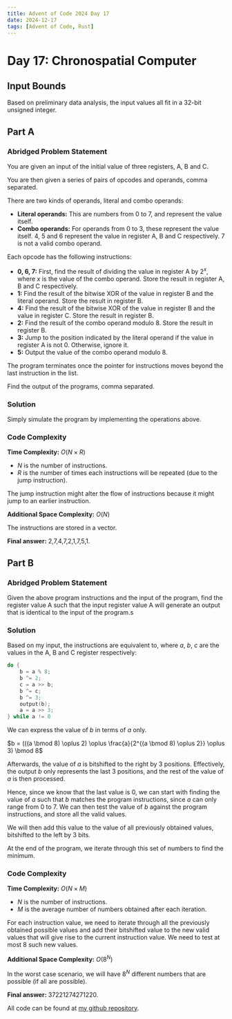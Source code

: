 ---
title: Advent of Code 2024 Day 17
date: 2024-12-17
tags: [Advent of Code, Rust]
---

<script src="https://cdnjs.cloudflare.com/ajax/libs/highlight.js/11.11.1/highlight.min.js"></script>
<script src="blog-post-scripts.js"></script>
<script type="text/javascript">hljs.highlightAll();</script>

# Day 17: Chronospatial Computer

## Input Bounds

Based on preliminary data analysis, the input values all fit in a 32-bit unsigned integer.

## Part A

### Abridged Problem Statement

You are given an input of the initial value of three registers, A, B and C.

You are then given a series of pairs of opcodes and operands, comma separated.

There are two kinds of operands, literal and combo operands:

* **Literal operands:** This are numbers from 0 to 7, and represent the value itself.
* **Combo operands:** For operands from 0 to 3, these represent the value itself. 4, 5 and 6 represent the value in register A, B and C respectively. 7 is not a valid combo operand.

Each opcode has the following instructions:

* **0, 6, 7:** First, find the result of dividing the value in register A by $2^x$, where $x$ is the value of the combo operand. Store the result in register A, B and C respectively.
* **1:** Find the result of the bitwise XOR of the value in register B and the literal operand. Store the result in register B.
* **4:** Find the result of the bitwise XOR of the value in register B and the value in register C. Store the result in register B.
* **2:** Find the result of the combo operand modulo 8. Store the result in register B.
* **3:** Jump to the position indicated by the literal operand if the value in register A is not 0. Otherwise, ignore it.
* **5:** Output the value of the combo operand modulo 8.

The program terminates once the pointer for instructions moves beyond the last instruction in the list.

Find the output of the programs, comma separated.

### Solution

Simply simulate the program by implementing the operations above.

### Code Complexity

**Time Complexity:** $O(N \times R)$

* $N$ is the number of instructions.
* $R$ is the number of times each instructions will be repeated (due to the jump instruction).

The jump instruction might alter the flow of instructions because it might jump to an earlier instruction.

**Additional Space Complexity:** $O(N)$

The instructions are stored in a vector.

**Final answer:** 2,7,4,7,2,1,7,5,1.

## Part B

### Abridged Problem Statement

Given the above program instructions and the input of the program, find the register value A such that the input register value A will generate an output that is identical to the input of the program.s

### Solution

Based on my input, the instructions are equivalent to, where $a$, $b$, $c$ are the values in the A, B and C register respectively:

```{cpp}
do {
    b = a % 8;
    b ^= 2;
    c = a >> b;
    b ^= c;
    b ^= 3;
    output(b);
    a = a >> 3;
} while a != 0
```

We can express the value of $b$ in terms of $a$ only.

$b = (((a \bmod 8) \oplus 2) \oplus \frac{a}{2^{(a \bmod 8) \oplus 2}} \oplus 3) \bmod 8$

Afterwards, the value of $a$ is bitshifted to the right by 3 positions. Effectively, the output $b$ only represents the last 3 positions, and the rest of the value of $a$ is then processed.

Hence, since we know that the last value is 0, we can start with finding the value of $a$ such that $b$ matches the program instructions, since $a$ can only range from $0$ to $7$. We can then test the value of $b$ against the program instructions, and store all the valid values.

We will then add this value to the value of all previously obtained values, bitshifted to the left by 3 bits.

At the end of the program, we iterate through this set of numbers to find the minimum.

### Code Complexity

**Time Complexity:** $O(N \times M)$

* $N$ is the number of instructions.
* $M$ is the average number of numbers obtained after each iteration.

For each instruction value, we need to iterate through all the previously obtained possible values and add their bitshifted value to the new valid values that will give rise to the current instruction value. We need to test at most 8 such new values.

**Additional Space Complexity:** $O(8^N)$

In the worst case scenario, we will have $8^N$ different numbers that are possible (if all are possible).

**Final answer:** 37221274271220.

All code can be found at [my github repository](https://github.com/dillionlim/advent-of-code-2024/tree/main).